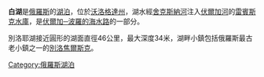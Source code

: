 {{Infobox lake
 | 湖泊名稱 = 白湖
 | 湖泊照片 = Белое озеро Вологодская область.jpg
 | 湖泊所在地 = [[沃洛格達州|沃洛格達州]]
 | 座標 = {{coord|60|10|N|37|38|E|region:RU_type:waterbody_source:cswiki|display=inline,title}}
 | 流出 = [[舍克斯納河|舍克斯納河]]
 | 集水區國家 = {{flag|Russia}}
 | 湖泊長度 = 46公里
 | 湖泊闊度 = 33公里
 | 湖泊面積 = 1,125平方公里
 | 最深深度 = 34米
 | 水體體積 = 6.2立方公里
 | 海拔高度 = 113米
}}

'''白湖'''是[[俄羅斯|俄羅斯]]的[[湖泊|湖泊]]，位於[[沃洛格達州|沃洛格達州]]，湖水經[[舍克斯納河|舍克斯納河]]注入[[伏爾加河|伏爾加河]]的[[雷賓斯克水庫|雷賓斯克水庫]]，是[[伏爾加─波羅的海水路|伏爾加─波羅的海水路]]的一部分。

別洛耶湖接近圓形的湖面直徑46公里，最大深度34米，湖畔小鎮包括俄羅斯最古老小鎮之一的[[別洛焦爾斯克|別洛焦爾斯克]]。

{{Authority control}}
[[Category:俄羅斯湖泊|Category:俄羅斯湖泊]]

{{俄羅斯地理小作品}}